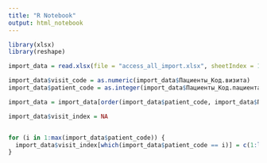 ```yaml
---
title: "R Notebook"
output: html_notebook
---
```


```r
library(xlsx)
library(reshape)
```

```r
import_data = read.xlsx(file = "access_all_import.xlsx", sheetIndex = 1, encoding = "UTF-8", header = TRUE, stringsAsFactors=FALSE)

import_data$visit_code = as.numeric(import_data$Пациенты_Код.визита)
import_data$patient_code = as.integer(import_data$Пациенты_Код.пациента)

import_data = import_data[order(import_data$patient_code, import_data$Пациенты_Дата.визита),]

import_data$visit_index = NA


for (i in 1:max(import_data$patient_code)) {
  import_data$visit_index[which(import_data$patient_code == i)] = c(1:length(import_data$visit_code[which(import_data$patient_code == i)]))
}

```